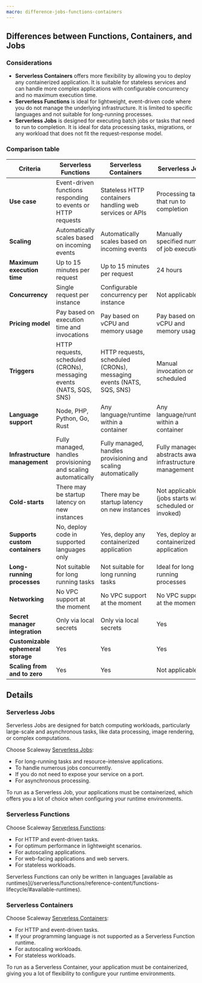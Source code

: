 ```yaml
---
macro: difference-jobs-functions-containers
---
```


## Differences between Functions, Containers, and Jobs

### Considerations

* **Serverless Containers** offers more flexibility by allowing you to deploy any containerized application. It is suitable for stateless services and can handle more complex applications with configurable concurrency and no maximum execution time.
* **Serverless Functions** is ideal for lightweight, event-driven code where you do not manage the underlying infrastructure. It is limited to specific languages and not suitable for long-running processes.
* **Serverless Jobs** is designed for executing batch jobs or tasks that need to run to completion. It is ideal for data processing tasks, migrations, or any workload that does not fit the request-response model.

### Comparison table

| **Criteria**                       | **Serverless Functions**                                            | **Serverless Containers**                                           | **Serverless Jobs**                                     |
|------------------------------------|---------------------------------------------------------------------|---------------------------------------------------------------------|---------------------------------------------------------|
| **Use case**                       | Event-driven functions responding to events or HTTP requests        | Stateless HTTP containers handling web services or APIs             | Processing tasks that run to completion                 |
| **Scaling**                        | Automatically scales based on incoming events                       | Automatically scales based on incoming events                       | Manually specified number of job executions             |
| **Maximum execution time**         | Up to 15 minutes per request                                        | Up to 15 minutes per request                                        | 24 hours                                                |
| **Concurrency**                    | Single request per instance                                         | Configurable concurrency per instance                               | Not applicable                                          |
| **Pricing model**                  | Pay based on execution time and invocations                         | Pay based on vCPU and memory usage                                  | Pay based on vCPU and memory usage                      |
| **Triggers**                       | HTTP requests, scheduled (CRONs), messaging events (NATS, SQS, SNS) | HTTP requests, scheduled (CRONs), messaging events (NATS, SQS, SNS) | Manual invocation or scheduled                          |
| **Language support**               | Node, PHP, Python, Go, Rust                                         | Any language/runtime within a container                             | Any language/runtime within a container                 |
| **Infrastructure management**      | Fully managed, handles provisioning and scaling automatically       | Fully managed, handles provisioning and scaling automatically       | Fully managed, abstracts away infrastructure management |
| **Cold-starts**                    | There may be startup latency on new instances                       | There may be startup latency on new instances                       | Not applicable (jobs starts when scheduled or invoked)  |
| **Supports custom containers**     | No, deploy code in supported languages only                         | Yes, deploy any containerized application                           | Yes, deploy any containerized application               |
| **Long-running processes**         | Not suitable for long running tasks                                 | Not suitable for long running tasks                                 | Ideal for long running processes                        |
| **Networking**                     | No VPC support at the moment                                        | No VPC support at the moment                                        | No VPC support at the moment                            |
| **Secret manager integration**     | Only via local secrets                                              | Only via local secrets                                              | Yes                                                     |
| **Customizable ephemeral storage** | Yes                                                                 | Yes                                                                 | Yes                                                     |
| **Scaling from and to zero**       | Yes                                                                 | Yes                                                                 | Not applicable                                          |

## Details

### Serverless Jobs

Serverless Jobs are designed for batch computing workloads, particularly large-scale and asynchronous tasks, like data processing, image rendering, or complex computations.

Choose Scaleway [Serverless Jobs](/serverless/jobs/quickstart/):

- For long-running tasks and resource-intensive applications.
- To handle numerous jobs concurrently.
- If you do not need to expose your service on a port.
- For asynchronous processing.

<Message type="note">
  To run as a Serverless Job, your applications must be containerized, which offers you a lot of choice when configuring your runtime environments.
</Message>

### Serverless Functions

Choose Scaleway [Serverless Functions](/serverless/functions/quickstart/):

- For HTTP and event-driven tasks.
- For optimum performance in lightweight scenarios.
- For autoscaling applications.
- For web-facing applications and web servers.
- For stateless workloads.

<Message type="note">
  Serverless Functions can only be written in languages [available as runtimes](/serverless/functions/reference-content/functions-lifecycle/#available-runtimes).
</Message>

### Serverless Containers

Choose Scaleway [Serverless Containers](/serverless/containers/quickstart/):

- For HTTP and event-driven tasks.
- If your programming language is not supported as a Serverless Function runtime.
- For autoscaling workloads.
- For stateless workloads.

<Message type="note">
  To run as a Serverless Container, your application must be containerized, giving you a lot of flexibility to configure your runtime environments.
</Message>